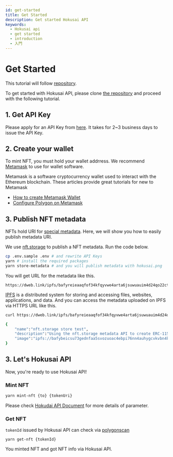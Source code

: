 ```yaml
---
id: get-started
title: Get Started
description: Get started Hokusai API
keywords:
  - Hokusai api
  - get started
  - introduction
  - 入門
---
```


# Get Started

This tutorial will follow [repository](https://github.com/0xhokusai/hokusai-get-started).

To get started with Hokusai API, please clone [the repository](https://github.com/0xhokusai/hokusai-get-started) and proceed with the following tutorial.

## 1. Get API Key

Please apply for an API Key from [here](https://ir9l8pcvcmm.typeform.com/to/FSREILsN?typeform-source=hokusai.app).
It takes for 2~3 business days to issue the API Key.

## 2. Create your wallet

To mint NFT, you must hold your wallet addrress.
We recommend [Metamask](https://docs.metamask.io) to use for wallet software.

Metamask is a software cryptocurrency wallet used to interact with the Ethereum blockchain.
These articles provide great tutorials for new to Metamask
- [How to create Metamask Wallet](https://docs.matic.network/docs/develop/metamask/hello/)
- [Configure Polygon on Metamask](https://docs.matic.network/docs/develop/metamask/config-polygon-on-metamask)

## 3. Publish NFT metadata

NFTs hold URI for [special metadata](api/metadata).
Here, we will show you how to easily publish metadata URI.

We use [nft.storage](https://nft.storage/) to publish a NFT metadata.
Run the code below.

```bash
cp .env.sample .env # and rewrite API Keys
yarn # install the required packages
yarn store-metadata # and you will publish metadata with hokusai.png
```

You will get URL for the metadata like this.

```
https://dweb.link/ipfs/bafyreieaaqfof34kfqyvwe4arta6jsuwuauim4d24qo22ct2xnvjnlnrb4//metadata.json
```

[IPFS](https://docs.ipfs.io/) is a distributed system for storing and accessing files, websites, applications, and data.
And you can access the metadata uploaded on IPFS via HTTPS URL like this.

```bash
curl https://dweb.link/ipfs/bafyreieaaqfof34kfqyvwe4arta6jsuwuauim4d24qo22ct2xnvjnlnrb4/metadata.json

{
    "name":"nft.storage store test",
    "description":"Using the nft.storage metadata API to create ERC-1155 compatible metadata.",
    "image":"ipfs://bafybeicsu73gednfaa5svozuoac4ebpi76nn4auhygcvkvbn4kk2vdv5ey/hokusai.png"
}
```

## 3. Let's Hokusai API

Now, you're ready to use Hokusai API!

### Mint NFT

```bash
yarn mint-nft {to} {tokenUri}
```

Please check [Hokudai API Document](https://docs.hokusai.app/) for more details of parameter.

### Get NFT

`tokenId` issued by Hokusai API can check via [polygonscan](https://mumbai.polygonscan.com)

```:bash
yarn get-nft {tokenId}
```

You minted NFT and got NFT info via Hokusai API.